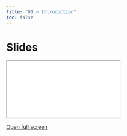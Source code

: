 ```yaml
---
title: "01 — Introduction"
toc: false
---
```


# Slides

<div class="embed-slides">
  <iframe src="slides.html" title="Session 01 Slides" allowfullscreen></iframe>
</div>

[Open full screen](slides.html)


